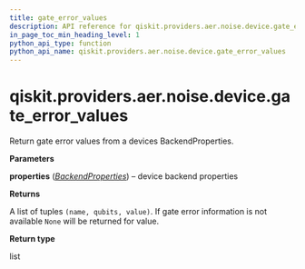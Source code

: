 ```yaml
---
title: gate_error_values
description: API reference for qiskit.providers.aer.noise.device.gate_error_values
in_page_toc_min_heading_level: 1
python_api_type: function
python_api_name: qiskit.providers.aer.noise.device.gate_error_values
---
```


<span id="qiskit-providers-aer-noise-device-gate-error-values" />

# qiskit.providers.aer.noise.device.gate\_error\_values

<Function id="qiskit.providers.aer.noise.device.gate_error_values" isDedicatedPage={true} github="https://github.com/qiskit/qiskit-aer/tree/stable/0.8/qiskit/providers/aer/noise/device/parameters.py" signature="gate_error_values(properties)">
  Return gate error values from a devices BackendProperties.

  **Parameters**

  **properties** ([*BackendProperties*](qiskit.providers.models.BackendProperties "qiskit.providers.models.BackendProperties")) – device backend properties

  **Returns**

  A list of tuples `(name, qubits, value)`. If gate error information is not available `None` will be returned for value.

  **Return type**

  list
</Function>


